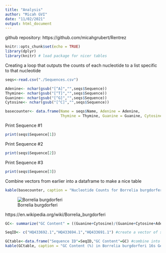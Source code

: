 ```yaml
---
title: "Analysis"
author: "Micah GVI"
date: "11/02/2021"
output: html_document
---
```


github repository: https://github.com/micahgrubert/Rentrez
```r
knitr::opts_chunk$set(echo = TRUE)
library(dplyr)
library(knitr) # load package for nicer tables
```

Creating a loop that outputs the counts of each nucleotide to a list specific to that nucleotide
```r
seqs<-read.csv("./Sequences.csv")

Adenine<- nchar(gsub("[^A]","",seqs$Sequence))
Thymine<- nchar(gsub("[^T]","",seqs$Sequence)) 
Guanine<- nchar(gsub("[^G]","",seqs$Sequence))
Cytosine<- nchar(gsub("[^C]","",seqs$Sequence))

basecounter<- data.frame(Name = seqs$Name, Adenine = Adenine,
                         Thymine = Thymine, Guanine = Guanine, Cytosine = Cytosine) #combine vectors creating new df

```

Print Sequence #1
```r
print(seqs$Sequence[1])
```

Print Sequence #2
```r
print(seqs$Sequence[2])
```

Print Sequence #3
```r
print(seqs$Sequence[3])
```

Combine vectors from earlier into a dataframe to make a nice table
```r
kable(basecounter, caption = "Nucleotide Counts for Borrelia burgdorferi 16s Genes")# create table
```

![Borrelia burgdorferi](bburgdorferi.jpg)

https://en.wikipedia.org/wiki/Borrelia_burgdorferi


```r
GC<- summarize("GC Content" = ((Guanine+Cytosine)/(Guanine+Cytosine+Adenine+Thymine))*100,basecounter) #calculate GC content

SeqID<- c("HQ433692.1","HQ433694.1","HQ433691.1") #create a vector of sequence IDs

GCtable<-data.frame("Sequence ID"=SeqID,"GC Content"=GC) #combine into a data.frame
kable(GCtable, caption = "GC Content (%) in Borrelia burgdorferi 16s Genes") #produce kable table

```

